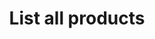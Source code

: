 ---
title: 'List all products'
description: 'Returns a list of all your products.'
api: 'GET /products'
---